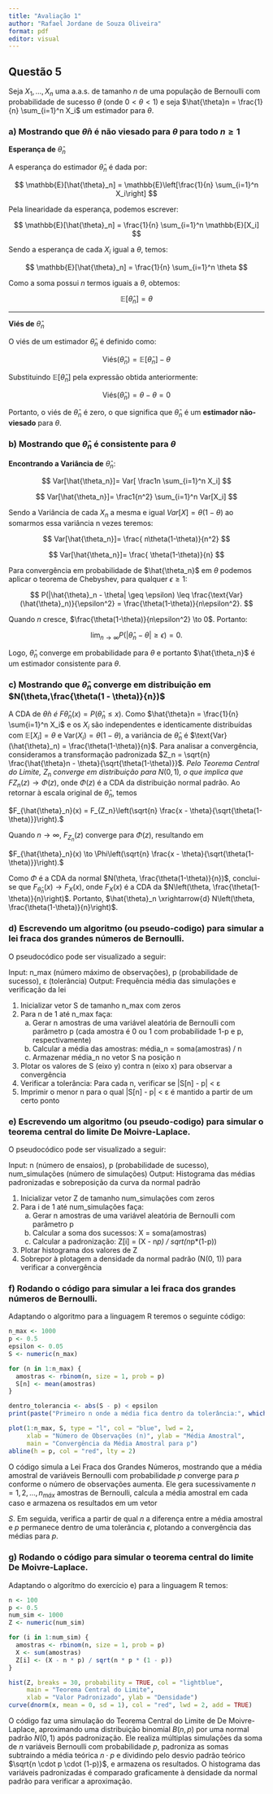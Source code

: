 ```yaml
---
title: "Avaliação 1"
author: "Rafael Jordane de Souza Oliveira"
format: pdf
editor: visual
---
```


## Questão 5

Seja $X_1,...,X_n$ uma a.a.s. de tamanho $n$ de uma população de Bernoulli com probabilidade de sucesso $\theta$ (onde $0 < \theta < 1$) e seja $\hat{\theta}n = \frac{1}{n} \sum_{i=1}^n X_i$ um estimador para $\theta$.

### **a)** Mostrando que $\hat{\theta}n$ é não viesado para $\theta$ para todo $n \geq 1$

**Esperança de** $\hat{\theta}_n$

A esperança do estimador $\hat{\theta}_n$ é dada por:

$$
\mathbb{E}[\hat{\theta}_n] = \mathbb{E}\left[\frac{1}{n} \sum_{i=1}^n X_i\right]
$$

Pela linearidade da esperança, podemos escrever:

$$
\mathbb{E}[\hat{\theta}_n] = \frac{1}{n} \sum_{i=1}^n \mathbb{E}[X_i]
$$

Sendo a esperança de cada $X_i$ igual a $\theta$, temos:

$$
\mathbb{E}[\hat{\theta}_n] = \frac{1}{n} \sum_{i=1}^n \theta
$$

Como a soma possui $n$ termos iguais a $\theta$, obtemos:

$$
\mathbb{E}[\hat{\theta}_n] = \theta
$$

------------------------------------------------------------------------

**Viés de** $\hat{\theta}_n$

O viés de um estimador $\hat{\theta}_n$ é definido como:

$$
\text{Viés}(\hat{\theta}_n) = \mathbb{E}[\hat{\theta}_n] - \theta
$$

Substituindo $\mathbb{E}[\hat{\theta}_n]$ pela expressão obtida anteriormente:

$$
\text{Viés}(\hat{\theta}_n) = \theta - \theta = 0
$$

Portanto, o viés de $\hat{\theta}_n$ é zero, o que significa que $\hat{\theta}_n$ é um **estimador não-viesado** para $\theta$.

### **b) Mostrando que** $\hat{\theta}_n$ é consistente para $\theta$

**Encontrando a Variância de** $\hat{\theta}_n$:

$$
Var[\hat{\theta_n}]= Var[ \frac1n \sum_{i=1}^n X_i]
$$

$$
Var[\hat{\theta_n}]= \frac1{n^2} \sum_{i=1}^n Var[X_i]
$$

Sendo a Variância de cada $X_n$ a mesma e igual $Var[X] = \theta(1 - \theta)$ ao somarmos essa variância n vezes teremos:

$$
Var[\hat{\theta_n}]= \frac{ n\theta(1-\theta)}{n^2}
$$

$$
Var[\hat{\theta_n}]= \frac{ \theta(1-\theta)}{n}
$$

Para convergência em probabilidade de $\hat{\theta_n}$ em $\theta$ podemos aplicar o teorema de Chebyshev, para qualquer $\epsilon \geq 1$:

$$
P(|\hat{\theta}_n - \theta| \geq \epsilon) \leq \frac{\text{Var}(\hat{\theta}_n)}{\epsilon^2} = \frac{\theta(1-\theta)}{n\epsilon^2}.
$$

Quando $n$ cresce, $\frac{\theta(1-\theta)}{n\epsilon^2} \to 0$. Portanto:

$$
 \lim_{n \to \infty} P(|\hat{\theta}_n - \theta| \geq \epsilon) = 0.
$$

Logo, $\hat\theta_n$ converge em probabilidade para $\theta$ e portanto $\hat{\theta_n}$ é um estimador consistente para $\theta$.

### c) Mostrando que $\hat\theta_n$ converge em distribuição em $N(\theta,\frac{\theta(1 - \theta)}{n})$

A CDA de $\hat{\theta}n$ *é* $F{\hat{\theta}_n}(x) = P(\hat{\theta}_n \leq x)$. Como $\hat{\theta}n = \frac{1}{n} \sum{i=1}^n X_i$ e os $X_i$ são independentes e identicamente distribuídas com $\mathbb{E}[X_i] = \theta$ e $\text{Var}(X_i) = \theta(1-\theta)$, a variância de $\hat{\theta}_n$ é $\text{Var}(\hat{\theta}_n) = \frac{\theta(1-\theta)}{n}$. Para analisar a convergência, consideramos a transformação padronizada $Z_n = \sqrt{n} \frac{\hat{\theta}n - \theta}{\sqrt{\theta(1-\theta)}}$*. Pelo Teorema Central do Limite,* $Z_n$ *converge em distribuição para* $N(0,1)$*, o que implica que* $F{Z_n}(z) \to \Phi(z)$, onde $\Phi(z)$ é a CDA da distribuição normal padrão. Ao retornar à escala original de $\hat{\theta}_n$, temos

$F_{\hat{\theta}_n}(x) = F_{Z_n}\left(\sqrt{n} \frac{x - \theta}{\sqrt{\theta(1-\theta)}}\right).$

Quando $n \to \infty$, $F_{Z_n}(z)$ converge para $\Phi(z)$, resultando em

$F_{\hat{\theta}_n}(x) \to \Phi\left(\sqrt{n} \frac{x - \theta}{\sqrt{\theta(1-\theta)}}\right).$

Como $\Phi$ é a CDA da normal $N(\theta, \frac{\theta(1-\theta)}{n})$, conclui-se que $F_{\hat{\theta}_n}(x) \to F_X(x)$, onde $F_X(x)$ é a CDA da $N\left(\theta, \frac{\theta(1-\theta)}{n}\right)$. Portanto, $\hat{\theta}_n \xrightarrow{d} N\left(\theta, \frac{\theta(1-\theta)}{n}\right)$.

### d) Escrevendo um algoritmo (ou pseudo-codigo) para simular a lei fraca dos grandes números de Bernoulli.

O pseudocódico pode ser visualizado a seguir:

Input: n_max (número máximo de observações), p (probabilidade de sucesso), ε (tolerância) Output: Frequência média das simulações e verificação da lei

1.  Inicializar vetor S de tamanho n_max com zeros
2.  Para n de 1 até n_max faça:
    a.  Gerar n amostras de uma variável aleatória de Bernoulli com parâmetro p (cada amostra é 0 ou 1 com probabilidade 1-p e p, respectivamente)
    b.  Calcular a média das amostras: média_n = soma(amostras) / n
    c.  Armazenar média_n no vetor S na posição n
3.  Plotar os valores de S (eixo y) contra n (eixo x) para observar a convergência
4.  Verificar a tolerância: Para cada n, verificar se \|S\[n\] - p\| \< ε
5.  Imprimir o menor n para o qual \|S\[n\] - p\| \< ε é mantido a partir de um certo ponto

### e) Escrevendo um algoritmo (ou pseudo-codigo) para simular o teorema central do limite De Moivre-Laplace.

O pseudocódico pode ser visualizado a seguir:

Input: n (número de ensaios), p (probabilidade de sucesso), num_simulações (número de simulações) Output: Histograma das médias padronizadas e sobreposição da curva da normal padrão

1.  Inicializar vetor Z de tamanho num_simulações com zeros
2.  Para i de 1 até num_simulações faça:
    a.  Gerar n amostras de uma variável aleatória de Bernoulli com parâmetro p
    b.  Calcular a soma dos sucessos: X = soma(amostras)
    c.  Calcular a padronização: Z\[i\] = (X - n*p) / sqrt(n*p\*(1-p))
3.  Plotar histograma dos valores de Z
4.  Sobrepor à plotagem a densidade da normal padrão (N(0, 1)) para verificar a convergência

### f) Rodando o código para simular a lei fraca dos grandes números de Bernoulli.

Adaptando o algoritmo para a linguagem R teremos o seguinte código:

```r
n_max <- 1000
p <- 0.5
epsilon <- 0.05
S <- numeric(n_max)

for (n in 1:n_max) {
  amostras <- rbinom(n, size = 1, prob = p)
  S[n] <- mean(amostras)
}

dentro_tolerancia <- abs(S - p) < epsilon
print(paste("Primeiro n onde a média fica dentro da tolerância:", which.max(dentro_tolerancia)))

plot(1:n_max, S, type = "l", col = "blue", lwd = 2,
     xlab = "Número de Observações (n)", ylab = "Média Amostral",
     main = "Convergência da Média Amostral para p")
abline(h = p, col = "red", lty = 2)

```

O código simula a Lei Fraca dos Grandes Números, mostrando que a média amostral de variáveis Bernoulli com probabilidade $p$ converge para $p$ conforme o número de observações aumenta. Ele gera sucessivamente $n=1,2,…, n_{máx}$ amostras de Bernoulli, calcula a média amostral em cada caso e armazena os resultados em um vetor

$S$. Em seguida, verifica a partir de qual $n$ a diferença entre a média amostral e $p$ permanece dentro de uma tolerância $\epsilon$, plotando a convergência das médias para $p$.

### g) Rodando o código para simular o teorema central do limite De Moivre-Laplace.

Adaptando o algorítmo do exercício e) para a linguagem R temos:

```r
n <- 100
p <- 0.5
num_sim <- 1000
Z <- numeric(num_sim)

for (i in 1:num_sim) {
  amostras <- rbinom(n, size = 1, prob = p)
  X <- sum(amostras)
  Z[i] <- (X - n * p) / sqrt(n * p * (1 - p))
}

hist(Z, breaks = 30, probability = TRUE, col = "lightblue",
     main = "Teorema Central do Limite",
     xlab = "Valor Padronizado", ylab = "Densidade")
curve(dnorm(x, mean = 0, sd = 1), col = "red", lwd = 2, add = TRUE)

```

O código faz uma simulação do Teorema Central do Limite de De Moivre-Laplace, aproximando uma distribuição binomial $B(n, p)$ por uma normal padrão $N(0, 1)$ após padronização. Ele realiza múltiplas simulações da soma de $n$ variáveis Bernoulli com probabilidade $p$, padroniza as somas subtraindo a média teórica $n \cdot p$ e dividindo pelo desvio padrão teórico $\sqrt{n \cdot p \cdot (1-p)}$, e armazena os resultados. O histograma das variáveis padronizadas é comparado graficamente à densidade da normal padrão para verificar a aproximação.
